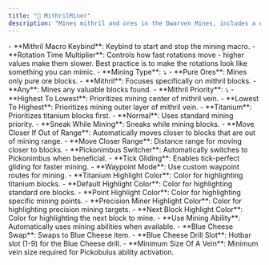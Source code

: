 ```yaml
---
title: "🔷 MithrilMiner"
description: "Mines mithril and ores in the Dwarven Mines, includes a custom route system for further customization."
---
```


<Accordion title="General" icon="gear" iconType="duotone">
  - **Mithril Macro Keybind**: Keybind to start and stop the mining macro.
  - **Rotation Time Multiplier**: Controls how fast rotations move - higher values make them slower. Best practice is to make the rotations look like something you can mimic.
  - **Mining Type**: ⤵

  <Expandable title="Mining Types">
    - **Pure Ores**: Mines only pure ore blocks.
    - **Mithril**: Focuses specifically on mithril blocks.
    - **Any**: Mines any valuable blocks found.
  </Expandable>
  - **Mithril Priority**: ⤵

  <Expandable title="Priority Options">
    - **Highest To Lowest**: Prioritizes mining center of mithril vein.
    - **Lowest To Highest**: Prioritizes mining outer layer of mithril vein.
    - **Titanium**: Prioritizes titanium blocks first.
    - **Normal**: Uses standard mining priority.
  </Expandable>
  - **Sneak While Mining**: Sneaks while mining blocks.
  - **Move Closer If Out of Range**: Automatically moves closer to blocks that are out of mining range.
  - **Move Closer Range**: Distance range for moving closer to blocks.
  - **Pickonimbus Switcher**: Automatically switches to Pickonimbus when beneficial.
  - **Tick Gliding**: Enables tick-perfect gliding for faster mining.
  - **Waypoint Mode**: Use custom waypoint routes for mining.
  - **Titanium Highlight Color**: Color for highlighting titanium blocks.
  - **Default Highlight Color**: Color for highlighting standard ore blocks.
  - **Point Highlight Color**: Color for highlighting specific mining points.
  - **Precision Miner Highlight Color**: Color for highlighting precision mining targets.
  - **Next Block Highlight Color**: Color for highlighting the next block to mine.
</Accordion>

<Accordion title="Mining Ability" icon="pickaxe" iconType="duotone">
  - **Use Mining Ability**: Automatically uses mining abilities when available.
  - **Blue Cheese Swap**: Swaps to Blue Cheese item.
  - **Blue Cheese Drill Slot**: Hotbar slot (1-9) for the Blue Cheese drill.
  - **Minimum Size Of A Vein**: Minimum vein size required for Pickobulus ability activation.
</Accordion>

<Accordion title="Waypoint Mode" icon="map-location-dot" iconType="duotone">
  
</Accordion>